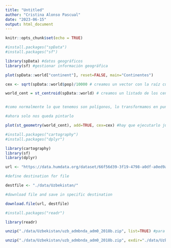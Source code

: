 ```yaml
---
title: "Untitled"
author: "Cristina Alonso Pascual"
date: "2023-06-15"
output: html_document
---
```


```r
knitr::opts_chunk$set(echo = TRUE)
```

```r

#install.packages("spData")
#install.packages("sf")

library(spData) #datos geográficos
library(sf) #gestionar información geográfica

plot(spData::world["continent"], reset=FALSE, main="Continentes")

cex <- sqrt(spData::world$pop)/10000 # creamos un vector con la raíz cuadrada de la población para reducir la diferencia entre el máximo y el mínimo; como son valores muy grandes los divido entre 10.000

world_cent = st_centroid(spData::world) # creamos un listado de los centroides (es decir, estructuras que nos hacen círculos y nos los centran en cada elemento del mapa)


#como normalmente lo que tenemos son polígonos, lo transformamos en puntos centrados por cada país, para que nos pinte puntos

#ahora solo nos queda pintarlo

plot(st_geometry(world_cent), add=TRUE, cex=cex) #hay que ejecutarlo junto para añadir la capa


```


```r

#install.packages("cartography")
#install.packages("dplyr")

library(cartography)
library(sf)
library(dplyr)

url <- "https://data.humdata.org/dataset/66f56d39-3f19-4798-a0df-a0ed9a4836ea/resource/eb1c227b-5b57-4008-be86-422f91edef6a/download/uzb_admbnda_adm0_2018b.zip" #metemos la url de descarga del archivo en una url que se llama descargas

#define destination for file

destfile <- "./data/Uzbekistan/"

#download file and save in specific destination

download.file(url, destfile)

#install.packages("readr")

library(readr)

unzip("./data/Uzbekistan/uzb_admbnda_adm0_2018b.zip", list=TRUE) #para ver la lista

unzip("./data/Uzbekistan/uzb_admbnda_adm0_2018b.zip", exdir="./data/Uzbekistan/uzb_admbnda_adm0_2018b", unzip="internal", setTimes=FALSE)


```
